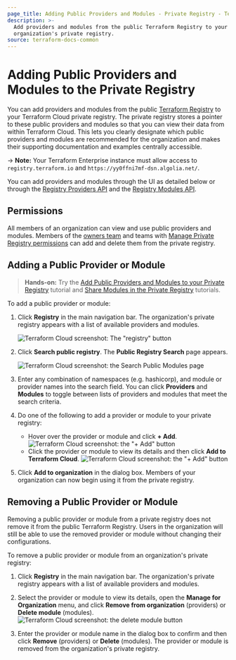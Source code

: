 ```yaml
---
page_title: Adding Public Providers and Modules - Private Registry - Terraform Enterprise
description: >-
  Add providers and modules from the public Terraform Registry to your
  organization's private registry.
source: terraform-docs-common
---
```


[vcs]: /enterprise/vcs

# Adding Public Providers and Modules to the Private Registry

You can add providers and modules from the public [Terraform Registry](/registry) to your Terraform Cloud private registry. The private registry stores a pointer to these public providers and modules so that you can view their data from within Terraform Cloud. This lets you clearly designate which public providers and modules are recommended for the organization and makes their supporting documentation and examples centrally accessible.

-> **Note:** Your Terraform Enterprise instance must allow access to `registry.terraform.io` and `https://yy0ffni7mf-dsn.algolia.net/`.

[permissions-citation]: #intentionally-unused---keep-for-maintainers

You can add providers and modules through the UI as detailed below or through the [Registry Providers API](/enterprise/api-docs/providers) and the [Registry Modules API](/enterprise/api-docs/modules#create-a-module-with-no-vcs-connection-).

## Permissions

All members of an organization can view and use public providers and modules. Members of the [owners team](/enterprise/users-teams-organizations/permissions#organization-owners) and teams with [Manage Private Registry permissions](/enterprise/users-teams-organizations/permissions#manage-private-registry) can add and delete them from the private registry.

## Adding a Public Provider or Module

> **Hands-on:** Try the [Add Public Providers and Modules to your Private Registry](https://learn.hashicorp.com/tutorials/terraform/private-registry-add) tutorial and [Share Modules in the Private Registry](/terraform/tutorials/modules/module-private-registry-share) tutorials.

To add a public provider or module:

1.  Click **Registry** in the main navigation bar. The organization's private registry appears with a list of available providers and modules.

    ![Terraform Cloud screenshot: The "registry" button](/img/docs/registry-button.png)

2.  Click **Search public registry**. The **Public Registry Search** page appears.

    ![Terraform Cloud screenshot: the Search Public Modules page](/img/docs/add-search-public-modules-providers.png)

3.  Enter any combination of namespaces (e.g. hashicorp), and module or provider names into the search field. You can click **Providers** and **Modules** to toggle between lists of providers and modules that meet the search criteria.

4.  Do one of the following to add a provider or module to your private registry:
    -   Hover over the provider or module and click **+ Add**.
        ![Terraform Cloud screenshot: the "+ Add" button](/img/docs/add-add-button.png)
    -   Click the provider or module to view its details and then click **Add to Terraform Cloud**.
        ![Terraform Cloud screenshot: the "+ Add" button](/img/docs/add-add-to-terraform-cloud-button.png)

5.  Click **Add to organization** in the dialog box. Members of your organization can now  begin using it from the private registry.

## Removing a Public Provider or Module

Removing a public provider or module from a private registry does not remove it from the public Terraform Registry. Users in the organization will still be able to use the removed provider or module without changing their configurations.

To remove a public provider or module from an organization's private registry:

1.  Click **Registry** in the main navigation bar. The organization's private registry appears with a list of available providers and modules.

2.  Select the provider or module to view its details, open the **Manage for Organization** menu, and click **Remove from organization** (providers) or **Delete module** (modules).
    ![Terraform Cloud screenshot: the delete module button](/img/docs/add-delete-module-button.png)

3.  Enter the provider or module name in the dialog box to confirm and then click **Remove** (providers) or **Delete** (modules). The provider or module is removed from the organization's private registry.
